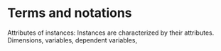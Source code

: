 # Terms and notations

Attributes of instances: Instances are characterized by their attributes. Dimensions, variables, dependent variables, 